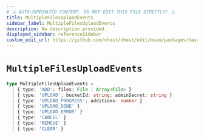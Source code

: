 ```yaml
---
# ⚠️ AUTO-GENERATED CONTENT. DO NOT EDIT THIS FILE DIRECTLY! ⚠️
title: MultipleFilesUploadEvents
sidebar_label: MultipleFilesUploadEvents
description: No description provided.
displayed_sidebar: referenceSidebar
custom_edit_url: https://github.com/nhost/nhost/edit/main/packages/hasura-storage-js/src/packages/hasura-storage-js/src/machines/multiple-files-upload.ts#L18
---
```


# `MultipleFilesUploadEvents`

```ts
type MultipleFilesUploadEvents =
  | { type: 'ADD'; files: File | Array<File> }
  | { type: 'UPLOAD'; bucketId: string; adminSecret: string }
  | { type: 'UPLOAD_PROGRESS'; additions: number }
  | { type: 'UPLOAD_DONE' }
  | { type: 'UPLOAD_ERROR' }
  | { type: 'CANCEL' }
  | { type: 'REMOVE' }
  | { type: 'CLEAR' }
```
